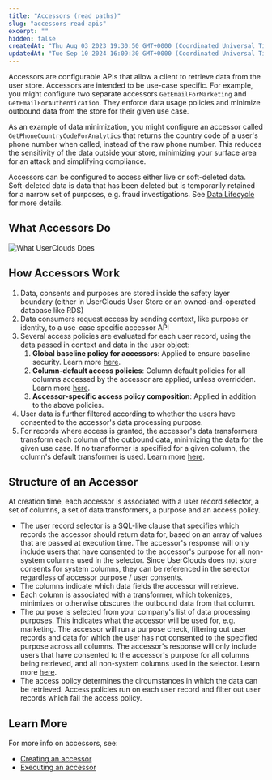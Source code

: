 ```yaml
---
title: "Accessors (read paths)"
slug: "accessors-read-apis"
excerpt: ""
hidden: false
createdAt: "Thu Aug 03 2023 19:30:50 GMT+0000 (Coordinated Universal Time)"
updatedAt: "Tue Sep 10 2024 16:09:30 GMT+0000 (Coordinated Universal Time)"
---
```

Accessors are configurable APIs that allow a client to retrieve data from the user store. Accessors are intended to be use-case specific. For example, you might configure two separate accessors `GetEmailForMarketing` and `GetEmailForAuthentication`. They enforce data usage policies and minimize outbound data from the store for their given use case.

As an example of data minimization, you might configure an accessor called `GetPhoneCountryCodeForAnalytics` that returns the country code of a user's phone number when called, instead of the raw phone number. This reduces the sensitivity of the data outside your store, minimizing your surface area for an attack and simplifying compliance.

Accessors can be configured to access either live or soft-deleted data. Soft-deleted data is data that has been deleted but is temporarily retained for a narrow set of purposes, e.g. fraud investigations. See [Data Lifecycle](/docs/data-lifecycle) for more details.

## What Accessors Do

![What UserClouds Does](/assets/images/what-userclouds-does.webp)

## How Accessors Work

1. Data, <Glossary>consent</Glossary>s and <Glossary>purpose</Glossary>s are stored inside the safety layer boundary (either in UserClouds User Store or an owned-and-operated database like RDS)
2. Data consumers request access by sending context, like purpose or identity, to a use-case specific <Glossary>accessor</Glossary> API
3. Several access policies are evaluated for each user record, using the data passed in <Glossary>context</Glossary> and data in the user object:
   1. **Global baseline policy for accessors**: Applied to ensure baseline security. Learn more [here](/docs/apply-global-protection-policies).
   2. **Column-default access policies**: Column default policies for all columns accessed by the accessor are applied, unless overridden. Learn more [here](/docs/protect-a-column-with-defaults).
   3. **Accessor-specific access policy composition**: Applied in addition to the above policies.
4. User data is further filtered according to whether the users have consented to the accessor's data processing purpose.
5. For records where access is granted, the accessor's <Glossary>data transformer</Glossary>s transform each column of the outbound data, minimizing the data for the given use case. If no transformer is specified for a given column, the column's default transformer is used. Learn more [here](/docs/protect-a-column-with-defaults). 

## Structure of an Accessor

At creation time, each accessor is associated with a user record <Glossary>selector</Glossary>, a set of <Glossary>column</Glossary>s, a set of <Glossary>data transformer</Glossary>s, a <Glossary>purpose</Glossary> and an <Glossary>access policy</Glossary>.

- The user record <Glossary>selector</Glossary> is a SQL-like clause that specifies which records the accessor should return data for, based on an array of values that are passed at execution time. The accessor's response will only include users that have consented to the accessor's purpose for all non-<Glossary>system column</Glossary>s used in the selector. Since UserClouds does not store consents for <Glossary>system column</Glossary>s, they can be referenced in the selector regardless of accessor purpose / user consents.
- The columns indicate which data fields the accessor will retrieve.
- Each column is associated with a transformer, which tokenizes, minimizes or otherwise obscures the outbound data from that column.
- The purpose is selected from your company's list of data processing purposes. This indicates what the accessor will be used for, e.g. marketing. The accessor will run a <Glossary>purpose check</Glossary>, filtering out user records and data for which the user has not consented to the specified purpose across all columns. The accessor's response will only include users that have consented to the accessor's purpose for all columns being retrieved, and all non-system columns used in the selector. Learn more [here](/docs/purpose-and-consent).
- The access policy determines the circumstances in which the data can be retrieved. Access policies run on each user record and filter out user records which fail the access policy.

## Learn More

For more info on accessors, see:

- [Creating an accessor](/docs/create-an-accessor)
- [Executing an accessor](/docs/reference/post_userstore-api-accessors)
